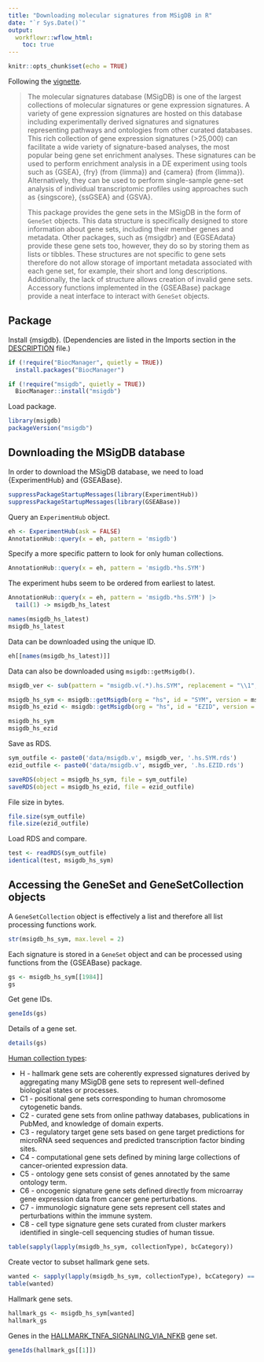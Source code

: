 ```yaml
---
title: "Downloading molecular signatures from MSigDB in R"
date: "`r Sys.Date()`"
output:
  workflowr::wflow_html:
    toc: true
---
```


```r
knitr::opts_chunk$set(echo = TRUE)
```

Following the [vignette](https://bioconductor.org/packages/release/data/experiment/vignettes/msigdb/inst/doc/msigdb.html).

> The molecular signatures database (MSigDB) is one of the largest collections of molecular signatures or gene expression signatures. A variety of gene expression signatures are hosted on this database including experimentally derived signatures and signatures representing pathways and ontologies from other curated databases. This rich collection of gene expression signatures (>25,000) can facilitate a wide variety of signature-based analyses, the most popular being gene set enrichment analyses. These signatures can be used to perform enrichment analysis in a DE experiment using tools such as {GSEA}, {fry} (from {limma}) and {camera} (from {limma}). Alternatively, they can be used to perform single-sample gene-set analysis of individual transcriptomic profiles using approaches such as {singscore}, {ssGSEA} and {GSVA}.
>
> This package provides the gene sets in the MSigDB in the form of `GeneSet` objects. This data structure is specifically designed to store information about gene sets, including their member genes and metadata. Other packages, such as {msigdbr} and {EGSEAdata} provide these gene sets too, however, they do so by storing them as lists or tibbles. These structures are not specific to gene sets therefore do not allow storage of important metadata associated with each gene set, for example, their short and long descriptions. Additionally, the lack of structure allows creation of invalid gene sets. Accessory functions implemented in the {GSEABase} package provide a neat interface to interact with `GeneSet` objects.

## Package

Install {msigdb}. (Dependencies are listed in the Imports section in the [DESCRIPTION](https://github.com/DavisLaboratory/msigdb/blob/main/DESCRIPTION) file.)

```r
if (!require("BiocManager", quietly = TRUE))
  install.packages("BiocManager")

if (!require("msigdb", quietly = TRUE))
  BiocManager::install("msigdb")
```

Load package.

```r
library(msigdb)
packageVersion("msigdb")
```

## Downloading the MSigDB database

In order to download the MSigDB database, we need to load {ExperimentHub} and {GSEABase}.

```r
suppressPackageStartupMessages(library(ExperimentHub))
suppressPackageStartupMessages(library(GSEABase))
```

Query an `ExperimentHub` object.

```r
eh <- ExperimentHub(ask = FALSE)
AnnotationHub::query(x = eh, pattern = 'msigdb')
```

Specify a more specific pattern to look for only human collections.

```r
AnnotationHub::query(x = eh, pattern = 'msigdb.*hs.SYM')
```

The experiment hubs seem to be ordered from earliest to latest.

```r
AnnotationHub::query(x = eh, pattern = 'msigdb.*hs.SYM') |>
  tail(1) -> msigdb_hs_latest

names(msigdb_hs_latest)
msigdb_hs_latest
```

Data can be downloaded using the unique ID.

```r
eh[[names(msigdb_hs_latest)]]
```

Data can also be downloaded using `msigdb::getMsigdb()`.

```r
msigdb_ver <- sub(pattern = "msigdb.v(.*).hs.SYM", replacement = "\\1", msigdb_hs_latest$title)

msigdb_hs_sym <- msigdb::getMsigdb(org = "hs", id = "SYM", version = msigdb_ver)
msigdb_hs_ezid <- msigdb::getMsigdb(org = "hs", id = "EZID", version = msigdb_ver)

msigdb_hs_sym
msigdb_hs_ezid
```

Save as RDS.

```r
sym_outfile <- paste0('data/msigdb.v', msigdb_ver, '.hs.SYM.rds')
ezid_outfile <- paste0('data/msigdb.v', msigdb_ver, '.hs.EZID.rds')

saveRDS(object = msigdb_hs_sym, file = sym_outfile)
saveRDS(object = msigdb_hs_ezid, file = ezid_outfile)
```

File size in bytes.

```r
file.size(sym_outfile)
file.size(ezid_outfile)
```

Load RDS and compare.

```r
test <- readRDS(sym_outfile)
identical(test, msigdb_hs_sym)
```

## Accessing the GeneSet and GeneSetCollection objects

A `GeneSetCollection` object is effectively a list and therefore all list processing functions work.

```r
str(msigdb_hs_sym, max.level = 2)
```

Each signature is stored in a `GeneSet` object and can be processed using functions from the {GSEABase} package.

```r
gs <- msigdb_hs_sym[[1984]]
gs
```

Get gene IDs.

```r
geneIds(gs)
```

Details of a gene set.

```r
details(gs)
```

[Human collection types](https://www.gsea-msigdb.org/gsea/msigdb):

* H - hallmark gene sets are coherently expressed signatures derived by aggregating many MSigDB gene sets to represent well-defined biological states or processes.
* C1 - positional gene sets corresponding to human chromosome cytogenetic bands.
* C2 - curated gene sets from online pathway databases, publications in PubMed, and knowledge of domain experts.
* C3 - regulatory target gene sets based on gene target predictions for microRNA seed sequences and predicted transcription factor binding sites.
* C4 - computational gene sets defined by mining large collections of cancer-oriented expression data.
* C5 - ontology gene sets consist of genes annotated by the same ontology term.
* C6 - oncogenic signature gene sets defined directly from microarray gene expression data from cancer gene perturbations.
* C7 - immunologic signature gene sets represent cell states and perturbations within the immune system.
* C8 - cell type signature gene sets curated from cluster markers identified in single-cell sequencing studies of human tissue.

```r
table(sapply(lapply(msigdb_hs_sym, collectionType), bcCategory))
```

Create vector to subset hallmark gene sets.

```r
wanted <- sapply(lapply(msigdb_hs_sym, collectionType), bcCategory) == "h"
table(wanted)
```

Hallmark gene sets.

```r
hallmark_gs <- msigdb_hs_sym[wanted]
hallmark_gs
```

Genes in the [HALLMARK_TNFA_SIGNALING_VIA_NFKB](https://www.gsea-msigdb.org/gsea/msigdb/human/geneset/HALLMARK_TNFA_SIGNALING_VIA_NFKB.html) gene set.

```r
geneIds(hallmark_gs[[1]])
```
